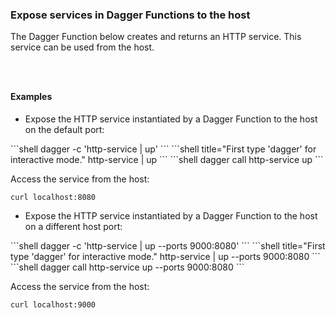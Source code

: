 ### Expose services in Dagger Functions to the host

The Dagger Function below creates and returns an HTTP service. This service can be used from the host.

<Tabs groupId="language" queryString="sdk">
<TabItem value="go" label="Go">

```go file=../../../extending/modules/snippets/services/expose-dagger-services-to-host/go/main.go
```

</TabItem>
<TabItem value="python" label="Python">

```python file=../../../extending/modules/snippets/services/expose-dagger-services-to-host/python/main.py
```

</TabItem>
<TabItem value="typescript" label="TypeScript">

```typescript file=../../../extending/modules/snippets/services/expose-dagger-services-to-host/typescript/index.ts
```

</TabItem>
</Tabs>

#### Examples

- Expose the HTTP service instantiated by a Dagger Function to the host on the default port:

<Tabs groupId="shell">
<TabItem value="System shell">
```shell
dagger -c 'http-service | up'
```
</TabItem>
<TabItem value="Dagger Shell">
```shell title="First type 'dagger' for interactive mode."
http-service | up
```
</TabItem>
<TabItem value="Dagger CLI">
```shell
dagger call http-service up
```
</TabItem>
</Tabs>

Access the service from the host:

```shell
curl localhost:8080
```

- Expose the HTTP service instantiated by a Dagger Function to the host on a different host port:

<Tabs groupId="shell">
<TabItem value="System shell">
```shell
dagger -c 'http-service | up --ports 9000:8080'
```
</TabItem>
<TabItem value="Dagger Shell">
```shell title="First type 'dagger' for interactive mode."
http-service | up --ports 9000:8080
```
</TabItem>
<TabItem value="Dagger CLI">
```shell
dagger call http-service up --ports 9000:8080
```
</TabItem>
</Tabs>

Access the service from the host:

```shell
curl localhost:9000
```
